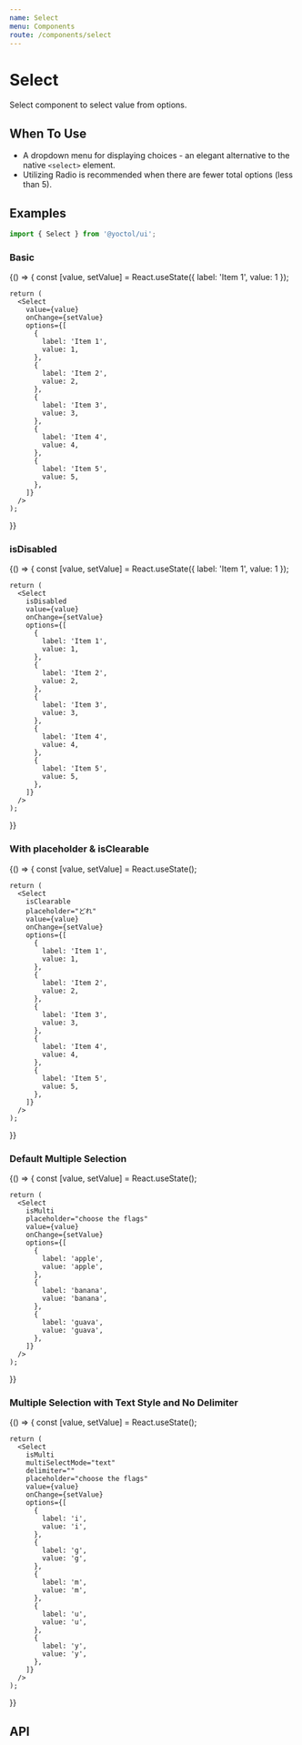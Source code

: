 ```yaml
---
name: Select
menu: Components
route: /components/select
---
```



# Select

Select component to select value from options.

## When To Use

- A dropdown menu for displaying choices - an elegant alternative to the native `<select>` element.
- Utilizing <Link to="/components/radio">Radio</Link> is recommended when there are fewer total options (less than 5).

## Examples

```js
import { Select } from '@yoctol/ui';
```

### Basic

<Playground>
  {() => {
    const [value, setValue] = React.useState({ label: 'Item 1', value: 1 });

    return (
      <Select
        value={value}
        onChange={setValue}
        options={[
          {
            label: 'Item 1',
            value: 1,
          },
          {
            label: 'Item 2',
            value: 2,
          },
          {
            label: 'Item 3',
            value: 3,
          },
          {
            label: 'Item 4',
            value: 4,
          },
          {
            label: 'Item 5',
            value: 5,
          },
        ]}
      />
    );

}}

</Playground>

### isDisabled

<Playground>
  {() => {
    const [value, setValue] = React.useState({ label: 'Item 1', value: 1 });

    return (
      <Select
        isDisabled
        value={value}
        onChange={setValue}
        options={[
          {
            label: 'Item 1',
            value: 1,
          },
          {
            label: 'Item 2',
            value: 2,
          },
          {
            label: 'Item 3',
            value: 3,
          },
          {
            label: 'Item 4',
            value: 4,
          },
          {
            label: 'Item 5',
            value: 5,
          },
        ]}
      />
    );

}}

</Playground>

### With placeholder & isClearable

<Playground>
  {() => {
    const [value, setValue] = React.useState();

    return (
      <Select
        isClearable
        placeholder="どれ"
        value={value}
        onChange={setValue}
        options={[
          {
            label: 'Item 1',
            value: 1,
          },
          {
            label: 'Item 2',
            value: 2,
          },
          {
            label: 'Item 3',
            value: 3,
          },
          {
            label: 'Item 4',
            value: 4,
          },
          {
            label: 'Item 5',
            value: 5,
          },
        ]}
      />
    );

}}

</Playground>

### Default Multiple Selection

<Playground>
  {() => {
    const [value, setValue] = React.useState();

    return (
      <Select
        isMulti
        placeholder="choose the flags"
        value={value}
        onChange={setValue}
        options={[
          {
            label: 'apple',
            value: 'apple',
          },
          {
            label: 'banana',
            value: 'banana',
          },
          {
            label: 'guava',
            value: 'guava',
          },
        ]}
      />
    );

}}

</Playground>

### Multiple Selection with Text Style and No Delimiter

<Playground>
  {() => {
    const [value, setValue] = React.useState();

    return (
      <Select
        isMulti
        multiSelectMode="text"
        delimiter=""
        placeholder="choose the flags"
        value={value}
        onChange={setValue}
        options={[
          {
            label: 'i',
            value: 'i',
          },
          {
            label: 'g',
            value: 'g',
          },
          {
            label: 'm',
            value: 'm',
          },
          {
            label: 'u',
            value: 'u',
          },
          {
            label: 'y',
            value: 'y',
          },
        ]}
      />
    );

}}

</Playground>

## API

<PropsTable of={Select} />
